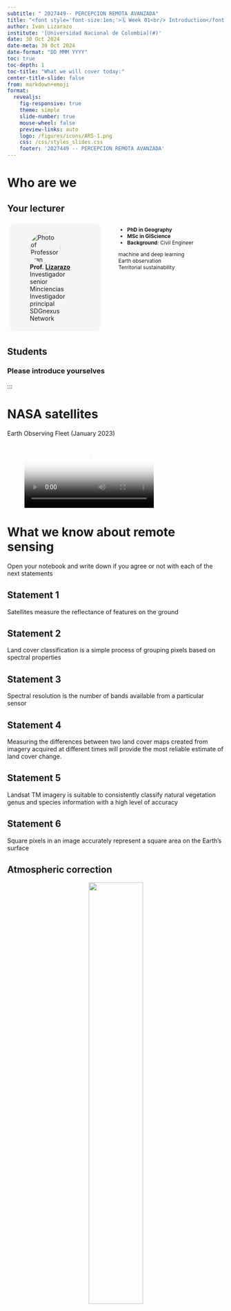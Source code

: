 ```yaml
---
subtitle: " 2027449-- PERCEPCION REMOTA AVANZADA"
title: "<font style='font-size:1em;'>🗓️ Week 01<br/> Introduction</font>"
author: Ivan Lizarazo
institute: '[Universidad Nacional de Colombia](#)'
date: 30 Oct 2024
date-meta: 30 Oct 2024
date-format: "DD MMM YYYY"
toc: true
toc-depth: 1
toc-title: "What we will cover today:"
center-title-slide: false
from: markdown+emoji
format:
  revealjs: 
    fig-responsive: true
    theme: simple
    slide-number: true
    mouse-wheel: false
    preview-links: auto
    logo: /figures/icons/ARS-1.png
    css: /css/styles_slides.css
    footer: '2027449 -- PERCEPCION REMOTA AVANZADA'
---
```



# Who are we

## Your lecturer {.smaller}

::: columns

::: {.column style="display:inline-block;width:40%;height:60%;border-radius:1em;margin:1%;padding:1.5%;background-color:#f5f5f5"}
<figure>
    <img src="/figures/people/ials.png" alt="Photo of Professor Ivan Lizarazo" role="presentation" style="object-fit: cover;width:5em;height:5em;border-radius: 50%;font-size:1em;" class="img-responsive atto_image_button_text-bottom">
    <figcaption>
        <strong>Prof.&nbsp;<span><a href="#" target="_blank" class="external">Lizarazo</a></span></strong> 
        <br/>Investigador senior Minciencias
        <br/>Investigador principal SDGnexus Network
    </figcaption>
</figure>
:::

::: {.column style="width:50%;font-size:0.85em;margin-left:3%;"}
- **PhD in Geography**
- **MSc in GIScience**
- **Background**: Civil Engineer 


<span class="tag" style="background-color:var(--quarto-hl-st-color)">machine and deep learning</span>
<br/>
<span class="tag" style="background-color:var(--quarto-hl-fu-color)">Earth observation</span>
<br/>
<span class="tag" style="background-color:var(--quarto-hl-dv-color)">Territorial sustainability</span>

:::

:::

## Students {.smaller}

### Please introduce yourselves

:::

# NASA satellites

Earth Observing Fleet (January 2023)

<!-- blank line -->
<figure class="video_container">
  <video controls="true" allowfullscreen="true" poster="path/to/poster_image.png">
    <source src="https://svs.gsfc.nasa.gov/vis/a000000/a005000/a005061/fleet_2023_jan_1080p60.mp4" type="video/mp4">
  </video>
</figure>
<!-- blank line -->

# What we know about remote sensing 

Open your notebook and write down if you agree or not with each of the next statements

## Statement 1
Satellites measure the reflectance of features on the ground

## Statement 2
Land cover classification is a simple process of grouping  pixels based on spectral properties 

## Statement 3
Spectral resolution is the number of bands  available from a particular sensor 

## Statement 4
Measuring the differences between two land cover maps created from imagery acquired at different times will provide the most reliable estimate of land cover change.

## Statement 5
Landsat TM imagery is suitable to consistently classify natural vegetation genus and species information with a high level of accuracy

## Statement 6
Square pixels in an image accurately represent a square area on the Earth's surface

## Atmospheric correction

<p align="center">
<img src="figs/Jensen_TOA.png" width=50% height=50%>
</p>

# What we know about Python

## Basic python quiz 

### [Solve this simple quiz](https://pynative.com/basic-python-quiz-for-beginners/)

# Flipped classroom

## Reading, doing and writing

A flipped classroom is structured around the idea that lecture or direct instruction is not the best use of class time. Instead students encounter information before class, freeing class time for activities that involve higher order thinking

# To do before next class 


## Do [this Sentinel hub tutorial](https://citizenevidence.org/2023/03/21/summit-series-a-beginners-guide-to-sentinel-hub/) and report your results

## Read [Atmospheric correction for the monitoring of land surfaces (Vermote & Kotchenova)](https://agupubs.onlinelibrary.wiley.com/doi/full/10.1029/2007JD009662)




